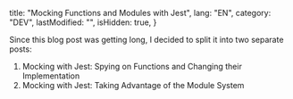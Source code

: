 
  title: "Mocking Functions and Modules with Jest",
  lang: "EN",
  category: "DEV",
  lastModified: "",
  isHidden: true,
}

Since this blog post was getting long, I decided to split it into two separate posts:

<ol>
  <li>
    <Link to="/blog/mocking-functions-with-jest">
      Mocking with Jest: Spying on Functions and Changing their Implementation
    </Link>
  </li>
  <li>
    <Link to="/blog/mocking-modules-with-jest">
      Mocking with Jest: Taking Advantage of the Module System
    </Link>
  </li>
</ol>
